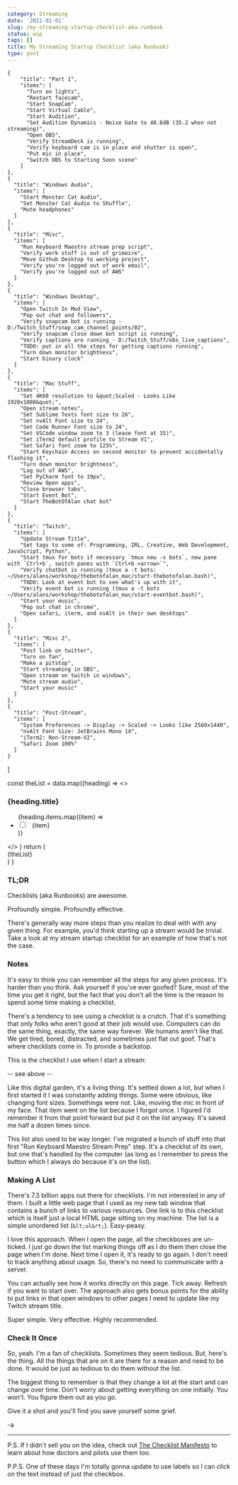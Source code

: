 ```yaml
---
category: Streaming
date: '2021-01-01'
slug: /my-streaming-startup-checklist-aka-runbook
status: wip
tags: []
title: My Streaming Startup Checklist (aka Runbook)
type: post
---
```



    {
        "title": "Part 1", 
        "items": [
          "Turn on lights",
          "Restart facecam",
          "Start SnapCam",
          "Start Virtual Cable",
          "Start Audition",
          "Set Audition Dynamics - Noise Gate to 48.8dB (35.2 when not streaming)",
          "Open OBS",
          "Verify StreamDeck is running",
          "Verify keyboard cam is in place and shutter is open", 
          "Put mic in place",
          "Switch OBS to Starting Soon scene"
        ]
    },
    {
      "title": "Windows Audio",
      "items": [
        "Start Monster Cat Audio",
        "Set Monster Cat Audio to Shuffle",
        "Mute headphones"
      ]
    }, 
    {
      "title": "Misc",
      "items": [
        "Run Keyboard Maestro stream prep script",
        "Verify work stuff is out of grimoire",
        "Move Github Desktop to working project",
        "Verify you're logged out of work email",
        "Verify you're logged out of AWS"
      ]
    }, 
    {
      "title": "Windows Desktop",
      "items": [
        "Open Twitch In Mod View",
        "Pop out chat and followers",
        "Verify snapcam bot is running - D:/Twitch_Stuff/snap_cam_channel_points/02", 
        "Verify snapcam close down bot script is running", 
        "Verify captions are running - D:/Twitch_Stuff/obs_live_captions",
        "TODO: put in all the steps for getting captions running",
        "Turn down monitor brightness", 
        "Start binary clock"
      ]
    }, 
    {
      "title": "Mac Stuff",
      "items": [
        "Set 4K60 resolution to &quot;Scaled - Looks Like 1920x1080&quot;",
        "Open stream notes",
        "Set Sublime Texts font size to 26",
        "Set nvAlt Font size to 24", 
        "Set Code Runner Font size to 24",
        "Set VSCode window zoom to 3 (leave font at 15)",
        "Set iTerm2 default profile to Stream V1",
        "Set Safari font zoom to 125%",
        "Start Keychain Access on second monitor to prevent accidentally flashing it",
        "Turn down monitor brightness",
        "Log out of AWS",
        "Set PyCharm font to 19px",
        "Review Open apps", 
        "Close browser tabs",
        "Start Event Bot",
        "Start TheBotOfAlan chat bot"
      ]
    },
    {
      "title": "Twitch",
      "items": [
        "Update Stream Title",
        "Set tags to some of: Programming, IRL, Creative, Web Development, JavaScript, Python",
        "Start tmux for bots if necessary `tmux new -s bots`, new pane with `Ctrl+b`, switch panes with `Ctrl+b <arrow>`",
        "Verify chatbot is running (tmux a -t bots: ~/Users/alans/workshop/thebotofalan_mac/start-thebotofalan.bash)",
        "TODO: Look at event bot to see what's up with it",
        "Verify event bot is running (tmux a -t bots ~/Users/alans/workshop/thebotofalan_mac/start-eventbot.bash)",
        "Start your music",
        "Pop out chat in chrome",
        "Open safari, iterm, and nvAlt in their own desktops"
      ]
    },
    {
      "title": "Misc 2",
      "items": [
        "Post link on twitter",
        "Turn on fan",
        "Make a pitstop",
        "Start streaming in OBS",
        "Open stream on twitch in windows",
        "Mute stream audio",
        "Start your music"
      ] 
    },
    {
      "title": "Post-Stream",
      "items": [
        "System Preferences -> Display -> Scaled -> Looks like 2560x1440",
        "nvAlt Font Size: JetBrains Mono 14",
        "iTerm2: Non-Stream-V2",
        "Safari Zoom 100%"
      ]
    }
]

  const theList = data.map((heading) => 
    <>
    <h3>{heading.title}</h3>
    <ul>
    {heading.items.map((item) =>
      <li key={item}>
        <input type="checkbox" id={item} /> 
        <label for={item}>
        &nbsp;&nbsp;{item}
        </label>
      </li>
    )}
    </ul>
    </>
    )
    return (
      <div>{theList}</div>
    )
}

<Checklist />


### TL;DR

Checklists (aka Runbooks) are awesome. 

Profoundly simple. Profoundly effective. 

There's generally way more steps than you realize to deal with with any given thing. For example, you'd think starting up a stream would be trivial. Take a look at my stream startup checklist for an example of how that's not the case.


### Notes

It's easy to think you can remember all the steps for any given process. It's harder than you think. Ask yourself if you've ever goofed? Sure, most of the time you get it right, but the fact that you don't all the time is the reason to spend some time making a checklist. 

There's a tendency to see using a checklist is a crutch. That it's something that only folks who aren't good at their job would use. Computers can do the same thing, exactly, the same way forever. We humans aren't like that. We get tired, bored, distracted, and sometimes just flat out goof. That's where checklists come in. To provide a backstop. 

This is the checklist I use when I start a stream:

-- see above --

Like this digital garden, it's a living thing. It's settled down a lot, but when I first started it I was constantly adding things. Some were obvious, like changing font sizes. Somethings were not. Like, moving the mic in front of my face. That item went on the list because I forgot once. I figured I'd remember it from that point forward but put it on the list anyway. It's saved me half a dozen times since.

This list also used to be way longer. I've migrated a bunch of stuff into that first "Run Keyboard Maestro Stream Prep" step. It's a checklist of its own, but one that's handled by the computer (as long as I remember to press the button which I always do because it's on the list).

### Making A List

There's 7.3 billion apps out there for checklists. I'm not interested in any of them. I built a little web page that I used as my new tab window that contains a bunch of links to various resources. One link is to this checklist which is itself just a local HTML page sitting on my machine. The list is a simple unordered list (`&lt;ul&rt;`). Easy-peasy.

I love this approach. When I open the page, all the checkboxes are un-ticked. I just go down the list marking things off as I do them then close the page when I'm done. Next time I open it, it's ready to go again. I don't need to track anything about usage. So, there's no need to communicate with a server. 

You can actually see how it works directly on this page. Tick away. Refresh if you want to start over. The approach also gets bonus points for the ability to put links in that open windows to other pages I need to update like my Twitch stream title. 

Super simple. Very effective. Highly recommended. 


### Check It Once

So, yeah. I'm a fan of checklists. Sometimes they seem tedious. But, here's the thing. All the things that are on it are there for a reason and need to be done. It would be just as tedious to do them without the list.

The biggest thing to remember is that they change a lot at the start and can change over time. Don't worry about getting everything on one initially. You won't. You figure them out as you go. 

Give it a shot and you'll find you save yourself some grief. 

-a


---


P.S. If I didn't sell you on the idea, check out [The Checklist Manifesto](https://www.amazon.com/Checklist-Manifesto-How-Things-Right/dp/0312430000/) to learn about how doctors and pilots use them too.

P.P.S. One of these days I'm totally gonna update to use labels so I can click on the text instead of just the checkbox.
